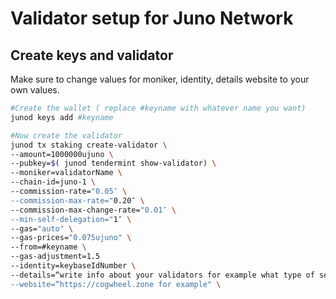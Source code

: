 
# Validator setup for Juno Network

## Create keys and validator


<Callout type="info" emoji="🙋‍♀️">
  Make sure to change values for moniker, identity, details website to your own values.
</Callout>

```bash
#Create the wallet ( replace #keyname with whatever name you want)
junod keys add #keyname

#Now create the validator 
junod tx staking create-validator \
--amount=1000000ujuno \
--pubkey=$( junod tendermint show-validator) \
--moniker=validatorName \
--chain-id=juno-1 \
--commission-rate="0.05″ \
--commission-max-rate="0.20″ \
--commission-max-change-rate="0.01″ \
--min-self-delegation="1″ \
--gas="auto" \
--gas-prices="0.075ujuno" \
--from=#keyname \
--gas-adjustment=1.5
--identity=keybaseIdNumber \
--details=“write info about your validators for example what type of service you ofer etc." \
--website=“https://cogwheel.zone for example" \
```

